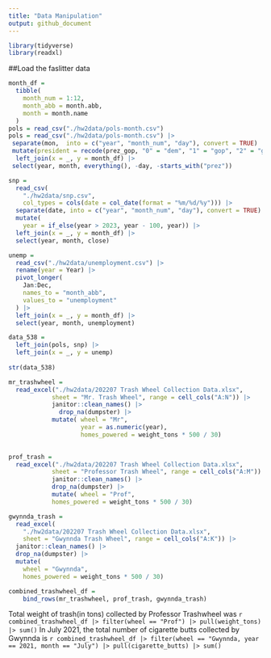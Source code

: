 ```yaml
---
title: "Data Manipulation"
output: github_document
---
```


```r
library(tidyverse)
library(readxl)
```

##Load the faslitter data

```r
month_df = 
  tibble(
    month_num = 1:12,
    month_abb = month.abb,
    month = month.name
  )
pols = read_csv("./hw2data/pols-month.csv")
pols = read_csv("./hw2data/pols-month.csv") |> 
 separate(mon,  into = c("year", "month_num", "day"), convert = TRUE) |> 
 mutate(president = recode(prez_gop, "0" = "dem", "1" = "gop", "2" = "gop"))  |> 
  left_join(x = _, y = month_df) |> 
 select(year, month, everything(), -day, -starts_with("prez"))
```





```r
snp = 
  read_csv(
    "./hw2data/snp.csv",
    col_types = cols(date = col_date(format = "%m/%d/%y"))) |>
  separate(date, into = c("year", "month_num", "day"), convert = TRUE) |>
  mutate(
    year = if_else(year > 2023, year - 100, year)) |> 
  left_join(x = _, y = month_df) |> 
  select(year, month, close) 
```

```r
unemp = 
  read_csv("./hw2data/unemployment.csv") |>
  rename(year = Year) |>
  pivot_longer(
    Jan:Dec, 
    names_to = "month_abb",
    values_to = "unemployment"
  ) |> 
  left_join(x = _, y = month_df) |> 
  select(year, month, unemployment)


```


```r
data_538 = 
  left_join(pols, snp) |>
  left_join(x = _, y = unemp)
  
str(data_538)
```

```r
mr_trashwheel =
  read_excel("./hw2data/202207 Trash Wheel Collection Data.xlsx",
            sheet = "Mr. Trash Wheel", range = cell_cols("A:N")) |>
            janitor::clean_names() |>
              drop_na(dumpster) |>
            mutate( wheel = "Mr",
                    year = as.numeric(year),
                    homes_powered = weight_tons * 500 / 30)
  
```

```r
prof_trash = 
  read_excel("./hw2data/202207 Trash Wheel Collection Data.xlsx",
            sheet = "Professor Trash Wheel", range = cell_cols("A:M")) |>
            janitor::clean_names() |>
            drop_na(dumpster) |>
            mutate( wheel = "Prof",
            homes_powered = weight_tons * 500 / 30)
```

```r
gwynnda_trash = 
  read_excel(
    "./hw2data/202207 Trash Wheel Collection Data.xlsx",
    sheet = "Gwynnda Trash Wheel", range = cell_cols("A:K")) |>
  janitor::clean_names() |>
  drop_na(dumpster) |>
  mutate(
    wheel = "Gwynnda",
    homes_powered = weight_tons * 500 / 30)
```



```r
combined_trashwheel_df = 
    bind_rows(mr_trashwheel, prof_trash, gwynnda_trash)
```

Total weight of trash(in tons) collected by Professor Trashwheel was `r combined_trashwheel_df |> filter(wheel == "Prof") |> pull(weight_tons) |> sum()` In July 2021, the total number of cigarette butts collected by Gwynnda is `r combined_trashwheel_df |> filter(wheel == "Gwynnda, year == 2021, month == "July") |> pull(cigarette_butts) |> sum()`



